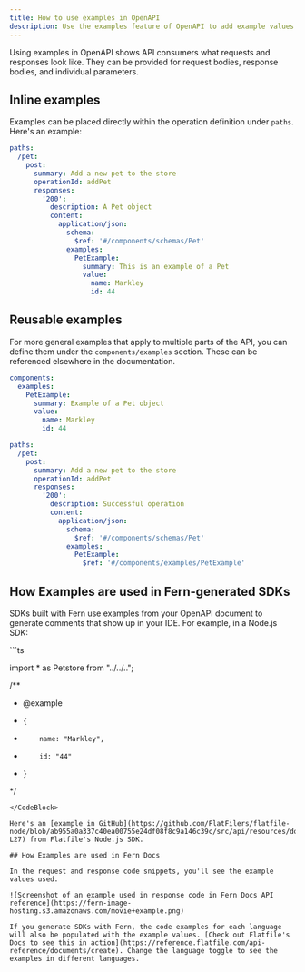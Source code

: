 ```yaml
---
title: How to use examples in OpenAPI
description: Use the examples feature of OpenAPI to add example values in your API definition. Fern then uses your examples when generating SDKs and documentation.
---
```


Using examples in OpenAPI shows API consumers what requests and responses look like. They can be provided for request bodies, response bodies, and individual parameters.

## Inline examples

Examples can be placed directly within the operation definition under `paths`. Here's an example:

```yaml
paths:
  /pet:
    post:
      summary: Add a new pet to the store
      operationId: addPet
      responses:
        '200':
          description: A Pet object
          content:
            application/json:
              schema:
                $ref: '#/components/schemas/Pet'
              examples:
                PetExample:
                  summary: This is an example of a Pet
                  value: 
                    name: Markley
                    id: 44
```

## Reusable examples

For more general examples that apply to multiple parts of the API, you can define them under the `components/examples` section. These can be referenced elsewhere in the documentation.

```yaml
components:
  examples:
    PetExample:
      summary: Example of a Pet object
      value:
        name: Markley
        id: 44

paths:
  /pet:
    post:
      summary: Add a new pet to the store
      operationId: addPet
      responses:
        '200':
          description: Successful operation
          content:
            application/json:
              schema:
                $ref: '#/components/schemas/Pet'
              examples:
                PetExample:
                  $ref: '#/components/examples/PetExample'
```

## How Examples are used in Fern-generated SDKs

SDKs built with Fern use examples from your OpenAPI document to generate comments that show up in your IDE. For example, in a Node.js SDK:

<CodeBlock title="resources/pets/types/Pet.ts">
```ts

import * as Petstore from "../../..";

/**
 * @example
 *     {
 *         name: "Markley",
 *         id: "44"
 *     }
 */
```
</CodeBlock>

Here's an [example in GitHub](https://github.com/FlatFilers/flatfile-node/blob/ab955a0a337c40ea00755e24df08f8c9a146c39c/src/api/resources/documents/types/DocumentResponse.ts#L8-L27) from Flatfile's Node.js SDK. 

## How Examples are used in Fern Docs 

In the request and response code snippets, you'll see the example values used.

![Screenshot of an example used in response code in Fern Docs API reference](https://fern-image-hosting.s3.amazonaws.com/movie+example.png)

If you generate SDKs with Fern, the code examples for each language will also be populated with the example values. [Check out Flatfile's Docs to see this in action](https://reference.flatfile.com/api-reference/documents/create). Change the language toggle to see the examples in different languages.

